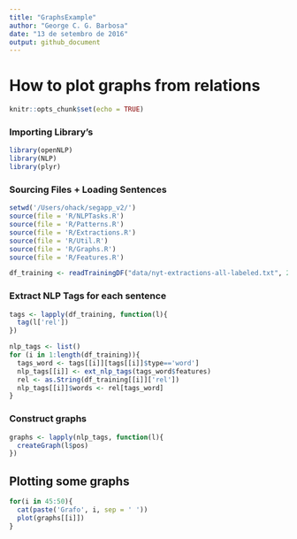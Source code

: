 ```yaml
---
title: "GraphsExample"
author: "George C. G. Barbosa"
date: "13 de setembro de 2016"
output: github_document
---
```


# How to plot graphs from relations

```r
knitr::opts_chunk$set(echo = TRUE)
```

### Importing Library's 
```r
library(openNLP)
library(NLP)
library(plyr)
```

### Sourcing Files + Loading Sentences
```r
setwd('/Users/ohack/segapp_v2/')
source(file = 'R/NLPTasks.R')
source(file = 'R/Patterns.R')
source(file = 'R/Extractions.R')
source(file = 'R/Util.R')
source(file = 'R/Graphs.R')
source(file = 'R/Features.R')

df_training <- readTrainingDF("data/nyt-extractions-all-labeled.txt", 200)
```

### Extract NLP Tags for each sentence
```r
tags <- lapply(df_training, function(l){
  tag(l['rel'])
})

nlp_tags <- list()
for (i in 1:length(df_training)){
  tags_word <- tags[[i]][tags[[i]]$type=='word']
  nlp_tags[[i]] <- ext_nlp_tags(tags_word$features)
  rel <- as.String(df_training[[i]]['rel'])
  nlp_tags[[i]]$words <- rel[tags_word]
}
```

### Construct graphs
```r
graphs <- lapply(nlp_tags, function(l){
  createGraph(l$pos)
})
```

## Plotting some graphs
```r
for(i in 45:50){
  cat(paste('Grafo', i, sep = ' '))
  plot(graphs[[i]])
}
```
